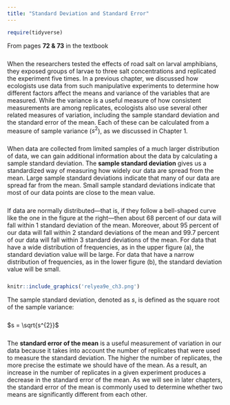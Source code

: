 ```yaml
---
title: "Standard Deviation and Standard Error"
---
```


```r
require(tidyverse)
```

<div style = "margin-bottom:25px;">
From pages **72 & 73** in the textbook
</div>

<div style = "margin-bottom:25px;">
When the researchers tested the effects of road salt on larval amphibians, they exposed groups of larvae to three salt concentrations and replicated the experiment five times. In a previous chapter, we discussed how ecologists use data from such manipulative experiments to determine how different factors affect the means and variance of the variables that are measured. While the variance is a useful measure of how consistent measurements are among replicates, ecologists also use several other related measures of variation, including the sample standard deviation and the standard error of the mean. Each of these can be calculated from a measure of sample variance ($s^2$), as we discussed in Chapter 1.
</div>

<div style = "margin-bottom:25px;">
When data are collected from limited samples of a much larger distribution of data, we can gain additional information about the data by calculating a sample standard deviation. The **sample standard deviation** gives us a standardized way of measuring how widely our data are spread from the mean. Large sample standard deviations indicate that many of our data are spread far from the mean. Small sample standard deviations indicate that most of our data points are close to the mean value.
</div>

<div style = "margin-bottom:25px;">
If data are normally distributed—that is, if they follow a bell-shaped curve like the one in the figure at the right—then about 68 percent of our data will fall within 1 standard deviation of the mean. Moreover, about 95 percent of our data will fall within 2 standard deviations of the mean and 99.7 percent of our data will fall within 3 standard deviations of the mean. For data that have a wide distribution of frequencies, as in the upper figure (a), the standard deviation value will be large. For data that have a narrow distribution of frequencies, as in the lower figure (b), the standard deviation value will be small.
</div>

```r
knitr::include_graphics('relyea9e_ch3.png')
```

<div style = "margin-bottom:25px;">
The sample standard deviation, denoted as $s$, is defined as the square root of the sample variance:
</div>

<div style = "margin-bottom:25px;">
$s = \sqrt{s^{2}}$
</div>

<div style = "margin-bottom:25px;">
The **standard error of the mean** is a useful measurement of variation in our data because it takes into account the number of replicates that were used to measure the standard deviation. The higher the number of replicates, the more precise the estimate we should have of the mean. As a result, an increase in the number of replicates in a given experiment produces a decrease in the standard error of the mean. As we will see in later chapters, the standard error of the mean is commonly used to determine whether two means are significantly different from each other.
</div>




















